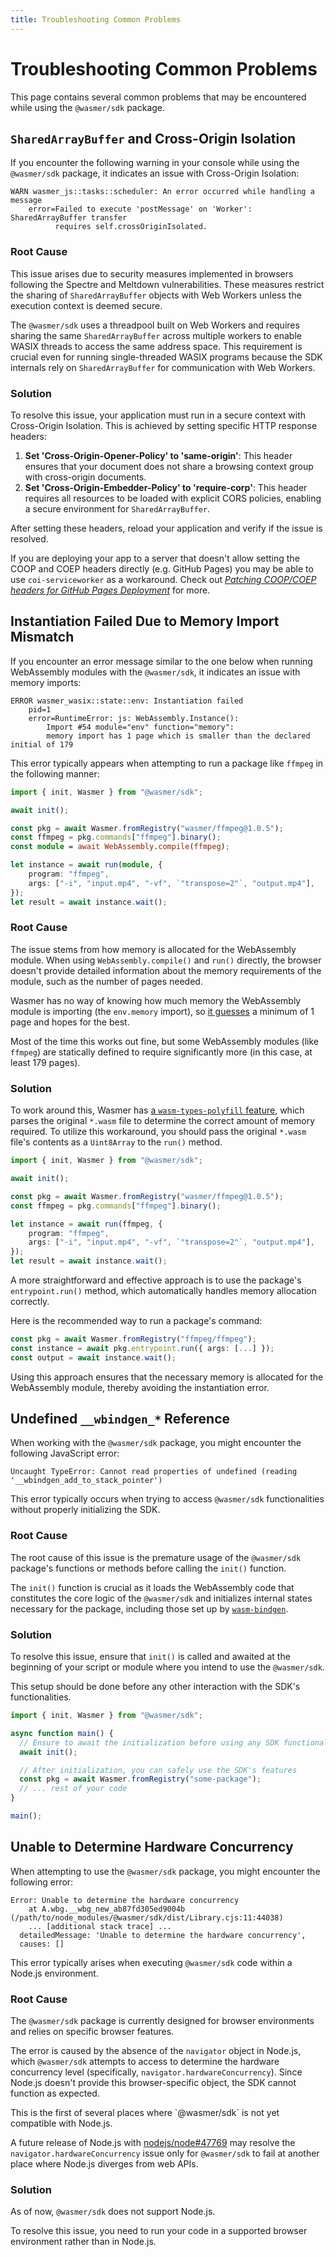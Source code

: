 ```yaml
---
title: Troubleshooting Common Problems
---
```



# Troubleshooting Common Problems

This page contains several common problems that may be encountered while using
the `@wasmer/sdk` package.

## `SharedArrayBuffer` and Cross-Origin Isolation

If you encounter the following warning in your console while using the
`@wasmer/sdk` package, it indicates an issue with Cross-Origin Isolation:

```
WARN wasmer_js::tasks::scheduler: An error occurred while handling a message
    error=Failed to execute 'postMessage' on 'Worker': SharedArrayBuffer transfer
          requires self.crossOriginIsolated.
```

### Root Cause

This issue arises due to security measures implemented in browsers following the
Spectre and Meltdown vulnerabilities. These measures restrict the sharing of
`SharedArrayBuffer` objects with Web Workers unless the execution context is
deemed secure.

The `@wasmer/sdk` uses a threadpool built on Web Workers and requires sharing
the same `SharedArrayBuffer` across multiple workers to enable WASIX threads to
access the same address space. This requirement is crucial even for running
single-threaded WASIX programs because the SDK internals rely on
`SharedArrayBuffer` for communication with Web Workers.

### Solution

To resolve this issue, your application must run in a secure context with
Cross-Origin Isolation. This is achieved by setting specific HTTP response
headers:

1. **Set 'Cross-Origin-Opener-Policy' to 'same-origin'**: This header ensures
  that your document does not share a browsing context group with cross-origin
  documents.
2. **Set 'Cross-Origin-Embedder-Policy' to 'require-corp'**: This header
  requires all resources to be loaded with explicit CORS policies, enabling a
  secure environment for `SharedArrayBuffer`.

After setting these headers, reload your application and verify if the issue is
resolved.

If you are deploying your app to a server that doesn't allow setting the COOP
and COEP headers directly (e.g. GitHub Pages) you may be able to use
`coi-serviceworker` as a workaround. Check out [*Patching COOP/COEP headers for
GitHub Pages Deployment*](/javascript-sdk/how-to/coop-coep-headers) for more.

## Instantiation Failed Due to Memory Import Mismatch

If you encounter an error message similar to the one below when running
WebAssembly modules with the `@wasmer/sdk`, it indicates an issue with memory
imports:

```
ERROR wasmer_wasix::state::env: Instantiation failed
    pid=1
    error=RuntimeError: js: WebAssembly.Instance():
        Import #54 module="env" function="memory":
        memory import has 1 page which is smaller than the declared initial of 179
```

This error typically appears when attempting to run a package like `ffmpeg` in
the following manner:

```typescript
import { init, Wasmer } from "@wasmer/sdk";

await init();

const pkg = await Wasmer.fromRegistry("wasmer/ffmpeg@1.0.5");
const ffmpeg = pkg.commands["ffmpeg"].binary();
const module = await WebAssembly.compile(ffmpeg);

let instance = await run(module, {
    program: "ffmpeg",
    args: ["-i", "input.mp4", "-vf", `"transpose=2"`, "output.mp4"],
});
let result = await instance.wait();
```

### Root Cause

The issue stems from how memory is allocated for the WebAssembly module. When
using `WebAssembly.compile()` and `run()` directly, the browser doesn't provide
detailed information about the memory requirements of the module, such as the
number of pages needed.

Wasmer has no way of knowing how much memory the WebAssembly module is importing
(the `env.memory` import), so [it guesses][guesses] a minimum of 1 page and
hopes for the best.

Most of the time this works out fine, but some WebAssembly modules (like
`ffmpeg`) are statically defined to require significantly more (in this case, at
least 179 pages).

### Solution

To work around this, Wasmer has [a `wasm-types-polyfill`
feature][wasm-types-polyfill], which parses the original `*.wasm` file to
determine the correct amount of memory required. To utilize this workaround, you
should pass the original `*.wasm` file's contents as a `Uint8Array` to the
`run()` method.

```typescript /ffmpeg,/
import { init, Wasmer } from "@wasmer/sdk";

await init();

const pkg = await Wasmer.fromRegistry("wasmer/ffmpeg@1.0.5");
const ffmpeg = pkg.commands["ffmpeg"].binary();

let instance = await run(ffmpeg, {
    program: "ffmpeg",
    args: ["-i", "input.mp4", "-vf", `"transpose=2"`, "output.mp4"],
});
let result = await instance.wait();
```

A more straightforward and effective approach is to use the package's
`entrypoint.run()` method, which automatically handles memory allocation
correctly.

Here is the recommended way to run a package's command:

```typescript
const pkg = await Wasmer.fromRegistry("ffmpeg/ffmpeg");
const instance = await pkg.entrypoint.run({ args: [...] });
const output = await instance.wait();
```

Using this approach ensures that the necessary memory is allocated for the
WebAssembly module, thereby avoiding the instantiation error.

## Undefined `__wbindgen_*` Reference

When working with the `@wasmer/sdk` package, you might encounter the following
JavaScript error:

```
Uncaught TypeError: Cannot read properties of undefined (reading '__wbindgen_add_to_stack_pointer')
```

This error typically occurs when trying to access `@wasmer/sdk` functionalities
without properly initializing the SDK.

### Root Cause

The root cause of this issue is the premature usage of the `@wasmer/sdk`
package's functions or methods before calling the `init()` function.

The `init()` function is crucial as it loads the WebAssembly code that
constitutes the core logic of the `@wasmer/sdk` and initializes internal states
necessary for the package, including those set up by
[`wasm-bindgen`][wasm-bindgen].

### Solution

To resolve this issue, ensure that `init()` is called and awaited at the
beginning of your script or module where you intend to use the `@wasmer/sdk`.

This setup should be done before any other interaction with the SDK's
functionalities.

```typescript
import { init, Wasmer } from "@wasmer/sdk";

async function main() {
  // Ensure to await the initialization before using any SDK functionality
  await init();

  // After initialization, you can safely use the SDK's features
  const pkg = await Wasmer.fromRegistry("some-package");
  // ... rest of your code
}

main();
```

## Unable to Determine Hardware Concurrency

When attempting to use the `@wasmer/sdk` package, you might encounter the
following error:

```
Error: Unable to determine the hardware concurrency
    at A.wbg.__wbg_new_ab87fd305ed9004b (/path/to/node_modules/@wasmer/sdk/dist/Library.cjs:11:44038)
    ... [additional stack trace] ...
  detailedMessage: 'Unable to determine the hardware concurrency',
  causes: []
```

This error typically arises when executing `@wasmer/sdk` code within a Node.js
environment.

### Root Cause

The `@wasmer/sdk` package is currently designed for browser environments and
relies on specific browser features.

The error is caused by the absence of the `navigator` object in Node.js, which
`@wasmer/sdk` attempts to access to determine the hardware concurrency level
(specifically, `navigator.hardwareConcurrency`). Since Node.js doesn't provide
this browser-specific object, the SDK cannot function as expected.

<Callout type="warning">
  This is the first of several places where `@wasmer/sdk` is not yet compatible
  with Node.js.

  A future release of Node.js with
  [nodejs/node#47769](https://github.com/nodejs/node/pull/47769) may resolve the
  `navigator.hardwareConcurrency` issue only for `@wasmer/sdk` to fail at
  another place where Node.js diverges from web APIs.
</Callout>

### Solution

As of now, `@wasmer/sdk` does not support Node.js.

To resolve this issue, you need to run your code in a supported browser
environment rather than in Node.js.

[wasm-types-polyfill]: https://github.com/wasmerio/wasmer/blob/e6438738d884d6fb4297ca2af90ab04459ddbbfb/lib/api/src/js/module.rs#L91-L110
[guesses]: https://github.com/wasmerio/wasmer/blob/e6438738d884d6fb4297ca2af90ab04459ddbbfb/lib/api/src/js/module.rs#L323-L328
[wasm-bindgen]: https://github.com/rustwasm/wasm-bindgen
